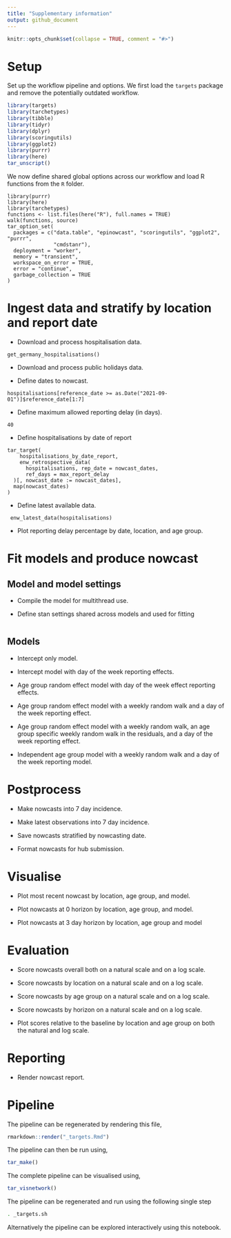 ```yaml
---
title: "Supplementary information"
output: github_document
---
```


```r
knitr::opts_chunk$set(collapse = TRUE, comment = "#>")
```


# Setup

Set up the workflow pipeline and options. We first load the `targets` package and remove the potentially outdated workflow.

```r
library(targets)
library(tarchetypes)
library(tibble)
library(tidyr)
library(dplyr)
library(scoringutils)
library(ggplot2)
library(purrr)
library(here)
tar_unscript()
```

We now define shared global options across our workflow and load R functions from the `R` folder.


```targets
library(purrr)
library(here)
library(tarchetypes)
functions <- list.files(here("R"), full.names = TRUE)
walk(functions, source)
tar_option_set(
  packages = c("data.table", "epinowcast", "scoringutils", "ggplot2", "purrr",
               "cmdstanr"),
  deployment = "worker",
  memory = "transient",
  workspace_on_error = TRUE,
  error = "continue",
  garbage_collection = TRUE
)
```

# Ingest data and stratify by location and report date

* Download and process hospitalisation data.

```targets
get_germany_hospitalisations()
```

* Download and process public holidays data.

* Define dates to nowcast.

```targets
hospitalisations[reference_date >= as.Date("2021-09-01")]$reference_date[1:7]
```

* Define maximum allowed reporting delay (in days).

```targets
40
```

* Define hospitalisations by date of report

```targets
tar_target(
    hospitalisations_by_date_report,
    enw_retrospective_data(
      hospitalisations, rep_date = nowcast_dates,
      ref_days = max_report_delay
  )[, nowcast_date := nowcast_dates],
  map(nowcast_dates)
)
```

* Define latest available data.

```targets
 enw_latest_data(hospitalisations)
```

* Plot reporting delay percentage by date, location, and age group.

# Fit models and produce nowcast

## Model and model settings

* Compile the model for multithread use.

* Define stan settings shared across models and used for fitting

```targets

```
## Models

* Intercept only model.

* Intercept model with day of the week reporting effects.

* Age group random effect model with day of the week effect reporting effects.

* Age group random effect model with a weekly random walk and a day of the week reporting effect.

* Age group random effect model with a weekly random walk, an age group specific weekly random walk in the residuals,  and a day of the week reporting effect.

* Independent age group model with a weekly random walk and a day of the week reporting model.

# Postprocess

* Make nowcasts into 7 day incidence.

* Make latest observations into 7 day incidence.

* Save nowcasts stratified by nowcasting date.

* Format nowcasts for hub submission.

# Visualise

* Plot most recent nowcast by location, age group, and model.

* Plot nowcasts at 0 horizon by location, age group, and model.

* Plot nowcasts at 3 day horizon by location, age group and model

# Evaluation

* Score nowcasts overall both on a natural scale and on a log scale.

* Score nowcasts by location on a natural scale and on a log scale.

* Score nowcasts by age group on a natural scale and on a log scale.

* Score nowcasts by horizon on a natural scale and on a log scale.

* Plot scores relative to the baseline by location and age group on both the natural and log scale.

# Reporting

* Render nowcast report.

# Pipeline

The pipeline can be regenerated by rendering this file,

```r
rmarkdown::render("_targets.Rmd")
```

The pipeline can then be run using,

```r
tar_make()
```

The complete pipeline can be visualised using,

```r
tar_visnetwork()
```

The pipeline can be regenerated and run using the following single step

```bash
. _targets.sh
```

Alternatively the pipeline can be explored interactively using this notebook.
